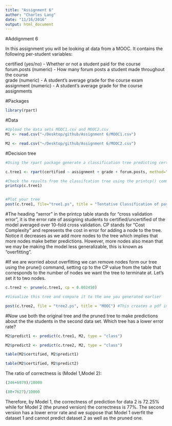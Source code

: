 ```yaml
---
title: "Assignment 6"
author: "Charles Lang"
date: "11/16/2016"
output: html_document
---
```

#Addignment 6

In this assignment you will be looking at data from a MOOC. It contains the following per-student variables:

certified (yes/no) - Whether or not a student paid for the course  
forum.posts (numeric) - How many forum posts a student made throughout the course  
grade (numeric) - A student's average grade for the course exam  
assignment (numeric) - A student's average grade for the course assignments  

#Packages
```r
library(rpart)
```

#Data
```r
#Upload the data sets MOOC1.csv and MOOC2.csv
M1 <- read.csv("~/Desktop/github/Assignment 6/MOOC1.csv")

M2 <- read.csv("~/Desktop/github/Assignment 6/MOOC2.csv")

```

#Decision tree
```r
#Using the rpart package generate a classification tree predicting certified from the other variables in the M1 data frame.

c.tree1 <- rpart(certified ~ assignment + grade + forum.posts, method="class",control = rpart.control(minsplit = 5,minbucket= 5, cp=0), data=M1)

#Check the results from the classifcation tree using the printcp() command
printcp(c.tree1)


#Plot your tree
post(c.tree1, file="tree1.ps", title = "Tentative Classification of payment over score, assignment grade and forum posts")


```

#The heading "xerror" in the printcp table stands for "cross validation error", it is the error rate of assigning students to certified/uncertified of the model averaged over 10-fold cross validation. CP stands for "Cost Complexity" and represents the cost in error for adding a node to the tree. Notice it decreases as we add more nodes to the tree which implies that more nodes make better predictions. However, more nodes also mean that we may be making the model less generalizable, this is known as "overfitting".

#If we are worried about overfitting we can remove nodes form our tree using the prune() command, setting cp to the CP value from the table that corresponds to the number of nodes we want the tree to terminate at. Let's set it to two nodes.

```r
c.tree2 <- prune(c.tree1, cp = 0.002450)

#Visualize this tree and compare it to the one you generated earlier

post(c.tree2, file = "tree2.ps", title = "MOOC") #This creates a pdf image of the tree
```

#Now use both the original tree and the pruned tree to make predictions about the the students in the second data set. Which tree has a lower error rate?

```r
M2$predict1 <- predict(c.tree1, M2, type = "class")

M2$predict2 <- predict(c.tree2, M2, type = "class")

table(M2$certified, M2$predict1)

table(M2$certified, M2$predict2)

```

The ratio of correctness is (Model 1,Model 2):

```r
(246+6979)/10000

(80+7627)/10000
```
Therefore, by Model 1, the correctness of prediction for data 2 is 72.25% while for Model 2 (the pruned version) the correctness is 77%. The second version has a lower error rate and we suppose that Model 1 overfit the dataset 1 and cannot predict dataset 2 as well as the pruned one.